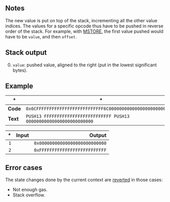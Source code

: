 ## Notes

The new value is put on top of the stack, incrementing all the other value indices. The values for a specific opcode thus have to be pushed in reverse order of the stack. For example, with [MSTORE](/#52), the first value pushed would have to be `value`, and then `offset`.

## Stack output

0. `value`: pushed value, aligned to the right (put in the lowest significant bytes).

## Example

| * | * |
|---|---|
| **Code** | `0x6CFFFFFFFFFFFFFFFFFFFFFFFFFF6C00000000000000000000000000` |
| **Text** | `PUSH13 FFFFFFFFFFFFFFFFFFFFFFFFFF PUSH13 00000000000000000000000000` |

| * | Input | Output |
|--:|------:|-------:|
| `1` | | `0x00000000000000000000000000` |
| `2` | | `0xFFFFFFFFFFFFFFFFFFFFFFFFFF` |

## Error cases

The state changes done by the current context are [reverted](#FD) in those cases:
- Not enough gas.
- Stack overflow.
